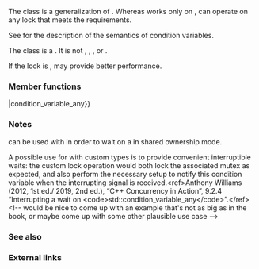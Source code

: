 {{cpp/title|condition_variable_any}}
{{cpp/thread/condition_variable_any/navbar}}
{{ddcl|header=condition_variable|since=c++11|1=
class condition_variable_any;
}}

The {{tt|condition_variable_any}} class is a generalization of {{lc|std::condition_variable}}.  Whereas {{lc|std::condition_variable}} works only on {{c/core|std::unique_lock&lt;std::mutex&gt;}}, {{tt|condition_variable_any}} can operate on any lock that meets the {{named req|BasicLockable}} requirements.

See {{lc|std::condition_variable}} for the description of the semantics of condition variables.

The class {{tt|std::condition_variable_any}} is a {{named req|StandardLayoutType}}. It is not {{named req|CopyConstructible}}, {{named req|MoveConstructible}}, {{named req|CopyAssignable}}, or {{named req|MoveAssignable}}.

If the lock is {{c/core|std::unique_lock&lt;std::mutex&gt;}}, {{lc|std::condition_variable}} may provide better performance.

===Member functions===
{{dsc begin}}
{{dsc inc|cpp/thread/condition_variable/dsc constructor|condition_variable_any}}
{{dsc inc|cpp/thread/condition_variable/dsc destructor|condition_variable_any}}
{{dsc inc|cpp/thread/condition_variable/dsc operator{{=}}|condition_variable_any}}

{{dsc h2|Notification}}
{{dsc inc|cpp/thread/condition_variable/dsc notify_one|condition_variable_any}}
{{dsc inc|cpp/thread/condition_variable/dsc notify_all|condition_variable_any}}

{{dsc h2|Waiting}}
{{dsc inc|cpp/thread/condition_variable/dsc wait|condition_variable_any}}
{{dsc inc|cpp/thread/condition_variable/dsc wait_for|condition_variable_any}}
{{dsc inc|cpp/thread/condition_variable/dsc wait_until|condition_variable_any}}
{{dsc end}}

===Notes===
{{tt|std::condition_variable_any}} can be used with {{lc|std::shared_lock}} in order to wait on a {{lc|std::shared_mutex}} in shared ownership mode.

A possible use for {{tt|std::condition_variable_any}} with custom {{named req|Lockable}} types is to provide convenient interruptible waits: the custom lock operation would both lock the associated mutex as expected, and also perform the necessary setup to notify this condition variable when the interrupting signal is received.&lt;ref&gt;Anthony Williams (2012, 1st ed./ 2019, 2nd ed.), “C++ Concurrency in Action”, 9.2.4 “Interrupting a wait on &lt;code&gt;std::condition_variable_any&lt;/code&gt;”.&lt;/ref&gt; &lt;!-- would be nice to come up with an example that's not as big as in the book, or maybe come up with some other plausible use case --&gt;

===See also===
{{dsc begin}}
{{dsc inc|cpp/thread/dsc condition_variable}}
{{dsc end}}

===External links===
{{eli|&lt;references/&gt;}}

{{langlinks|de|es|fr|it|ja|pt|ru|zh}}